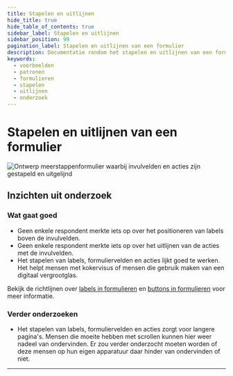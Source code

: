 ```yaml
---
title: Stapelen en uitlijnen
hide_title: true
hide_table_of_contents: true
sidebar_label: Stapelen en uitlijnen
sidebar_position: 99
pagination_label: Stapelen en uitlijnen van een formulier
description: Documentatie rondom het stapelen en uitlijnen van een formulier
keywords:
  - voorbeelden
  - patronen
  - formulieren
  - stapelen
  - uitlijnen
  - onderzoek
---
```



# Stapelen en uitlijnen van een formulier

![Ontwerp meerstappenformulier waarbij invulvelden en acties zijn gestapeld en uitgelijnd](https://raw.githubusercontent.com/nl-design-system/documentatie/assets/voorbeeld_formulier_stapelen.png)

## Inzichten uit onderzoek

### Wat gaat goed

- Geen enkele respondent merkte iets op over het positioneren van labels boven de invulvelden.
- Geen enkele respondent merkte iets op over het uitlijnen van de acties met de invulvelden.
- Het stapelen van labels, formuliervelden en acties lijkt goed te werken. Het helpt mensen met kokervisus of mensen die gebruik maken van een digitaal vergrootglas.

Bekijk de richtlijnen over [labels in formulieren](../../../richtlijnen/formulieren/00-alle-richtlijnen/01-labels.mdx) en [buttons in formulieren](../../../richtlijnen/formulieren/00-alle-richtlijnen/04-buttons.mdx) voor meer informatie.

### Verder onderzoeken

- Het stapelen van labels, formuliervelden en acties zorgt voor langere pagina's. Mensen die moeite hebben met scrollen kunnen hier weer nadeel van ondervinden. Er zou verder onderzocht moeten worden of deze mensen op hun eigen apparatuur daar hinder van ondervinden of niet.

<ResearchInfo />

---

<PatternFooterInfo />
